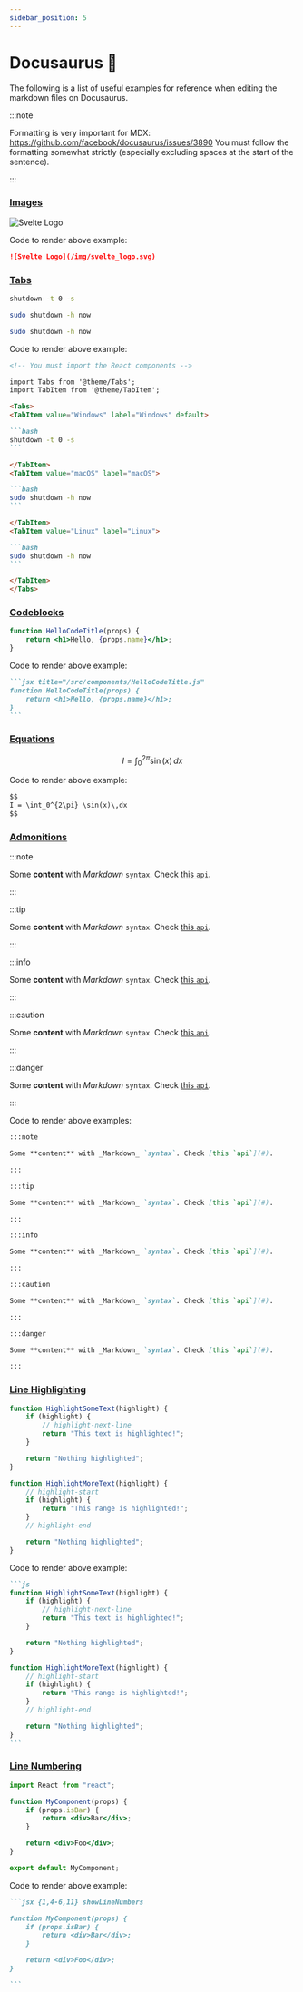 ```yaml
---
sidebar_position: 5
---
```


# Docusaurus 🦖

The following is a list of useful examples for reference when editing the markdown files on Docusaurus.

:::note

Formatting is very important for MDX: https://github.com/facebook/docusaurus/issues/3890
You must follow the formatting somewhat strictly (especially excluding spaces at the start of the sentence).

:::

### [Images](https://docusaurus.io/docs/markdown-features/assets)

![Svelte Logo](/img/svelte_logo.svg)

Code to render above example:

```md
![Svelte Logo](/img/svelte_logo.svg)
```

### [Tabs](https://docusaurus.io/docs/markdown-features/tabs)

<!-- You must import the React components -->


<Tabs>
<TabItem value="Windows" label="Windows" default>

```bash
shutdown -t 0 -s
```

</TabItem>
<TabItem value="macOS" label="macOS">

```bash
sudo shutdown -h now
```

</TabItem>
<TabItem value="Linux" label="Linux">

```bash
sudo shutdown -h now
```

</TabItem>
</Tabs>

Code to render above example:

````md
<!-- You must import the React components -->

import Tabs from '@theme/Tabs';
import TabItem from '@theme/TabItem';

<Tabs>
<TabItem value="Windows" label="Windows" default>

```bash
shutdown -t 0 -s
```

</TabItem>
<TabItem value="macOS" label="macOS">

```bash
sudo shutdown -h now
```

</TabItem>
<TabItem value="Linux" label="Linux">

```bash
sudo shutdown -h now
```

</TabItem>
</Tabs>
````

### [Codeblocks](https://docusaurus.io/docs/markdown-features/code-blocks)

```jsx title="/src/components/HelloCodeTitle.js"
function HelloCodeTitle(props) {
    return <h1>Hello, {props.name}</h1>;
}
```

Code to render above example:

````md
```jsx title="/src/components/HelloCodeTitle.js"
function HelloCodeTitle(props) {
    return <h1>Hello, {props.name}</h1>;
}
```
````

### [Equations](https://docusaurus.io/docs/markdown-features/math-equations)

$$
I = \int_0^{2\pi} \sin(x)\,dx
$$

Code to render above example:

```md
$$
I = \int_0^{2\pi} \sin(x)\,dx
$$
```

### [Admonitions](https://docusaurus.io/docs/markdown-features/admonitions)

:::note

Some **content** with _Markdown_ `syntax`. Check [this `api`](#).

:::

:::tip

Some **content** with _Markdown_ `syntax`. Check [this `api`](#).

:::

:::info

Some **content** with _Markdown_ `syntax`. Check [this `api`](#).

:::

:::caution

Some **content** with _Markdown_ `syntax`. Check [this `api`](#).

:::

:::danger

Some **content** with _Markdown_ `syntax`. Check [this `api`](#).

:::

Code to render above examples:

```md
:::note

Some **content** with _Markdown_ `syntax`. Check [this `api`](#).

:::

:::tip

Some **content** with _Markdown_ `syntax`. Check [this `api`](#).

:::

:::info

Some **content** with _Markdown_ `syntax`. Check [this `api`](#).

:::

:::caution

Some **content** with _Markdown_ `syntax`. Check [this `api`](#).

:::

:::danger

Some **content** with _Markdown_ `syntax`. Check [this `api`](#).

:::
```

### [Line Highlighting](https://docusaurus.io/docs/markdown-features/code-blocks#highlighting-with-comments)

```js
function HighlightSomeText(highlight) {
    if (highlight) {
        // highlight-next-line
        return "This text is highlighted!";
    }

    return "Nothing highlighted";
}

function HighlightMoreText(highlight) {
    // highlight-start
    if (highlight) {
        return "This range is highlighted!";
    }
    // highlight-end

    return "Nothing highlighted";
}
```

Code to render above example:

````md
```js
function HighlightSomeText(highlight) {
    if (highlight) {
        // highlight-next-line
        return "This text is highlighted!";
    }

    return "Nothing highlighted";
}

function HighlightMoreText(highlight) {
    // highlight-start
    if (highlight) {
        return "This range is highlighted!";
    }
    // highlight-end

    return "Nothing highlighted";
}
```
````

### [Line Numbering](https://docusaurus.io/docs/markdown-features/code-blocks#line-numbering)

```jsx {1,4-6,11} showLineNumbers
import React from "react";

function MyComponent(props) {
    if (props.isBar) {
        return <div>Bar</div>;
    }

    return <div>Foo</div>;
}

export default MyComponent;
```

Code to render above example:

````md
```jsx {1,4-6,11} showLineNumbers

function MyComponent(props) {
    if (props.isBar) {
        return <div>Bar</div>;
    }

    return <div>Foo</div>;
}

```
````
